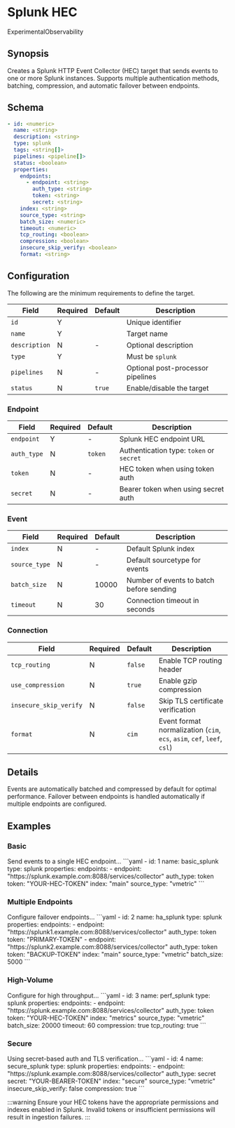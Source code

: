 # Splunk HEC

<span class="theme-doc-version-badge badge badge--primary">Experimental</span><span class="theme-doc-version-badge badge badge--secondary">Observability</span>

## Synopsis

Creates a Splunk HTTP Event Collector (HEC) target that sends events to one or more Splunk instances. Supports multiple authentication methods, batching, compression, and automatic failover between endpoints.

## Schema

```yaml
- id: <numeric>
  name: <string>
  description: <string>
  type: splunk
  tags: <string[]>
  pipelines: <pipeline[]>
  status: <boolean>
  properties:
    endpoints:
      - endpoint: <string>
        auth_type: <string>
        token: <string>
        secret: <string>
    index: <string>
    source_type: <string>
    batch_size: <numeric>
    timeout: <numeric>
    tcp_routing: <boolean>
    compression: <boolean>
    insecure_skip_verify: <boolean>
    format: <string>
```

## Configuration

The following are the minimum requirements to define the target.

|Field|Required|Default|Description|
|---|---|---|---|
|`id`|Y||Unique identifier|
|`name`|Y||Target name|
|`description`|N|-|Optional description|
|`type`|Y||Must be `splunk`|
|`pipelines`|N|-|Optional post-processor pipelines|
|`status`|N|`true`|Enable/disable the target|

### Endpoint

|Field|Required|Default|Description|
|---|---|---|---|
|`endpoint`|Y|-|Splunk HEC endpoint URL|
|`auth_type`|N|`token`|Authentication type: `token` or `secret`|
|`token`|N|-|HEC token when using token auth|
|`secret`|N|-|Bearer token when using secret auth|

### Event

|Field|Required|Default|Description|
|---|---|---|---|
|`index`|N|-|Default Splunk index|
|`source_type`|N|-|Default sourcetype for events|
|`batch_size`|N|10000|Number of events to batch before sending|
|`timeout`|N|30|Connection timeout in seconds|

### Connection

|Field|Required|Default|Description|
|---|---|---|---|
|`tcp_routing`|N|`false`|Enable TCP routing header|
|`use_compression`|N|`true`|Enable gzip compression|
|`insecure_skip_verify`|N|`false`|Skip TLS certificate verification|
|`format`|N|`cim`|Event format normalization (`cim`, `ecs`, `asim`, `cef`, `leef`, `csl`)|

## Details

Events are automatically batched and compressed by default for optimal performance. Failover between endpoints is handled automatically if multiple endpoints are configured.

## Examples

### Basic

<ExampleGrid>
  <CommentCol>
    Send events to a single HEC endpoint...
  </CommentCol>
  <CodeCol>
    ```yaml
    - id: 1
      name: basic_splunk
      type: splunk
      properties:
        endpoints:
          - endpoint: "https://splunk.example.com:8088/services/collector"
            auth_type: token
            token: "YOUR-HEC-TOKEN"
        index: "main"
        source_type: "vmetric"
    ```
  </CodeCol>
</ExampleGrid>

### Multiple Endpoints

<ExampleGrid>
  <CommentCol>
    Configure failover endpoints...
  </CommentCol>
  <CodeCol>
    ```yaml
    - id: 2
      name: ha_splunk
      type: splunk
      properties:
        endpoints:
          - endpoint: "https://splunk1.example.com:8088/services/collector"
            auth_type: token
            token: "PRIMARY-TOKEN"
          - endpoint: "https://splunk2.example.com:8088/services/collector"
            auth_type: token
            token: "BACKUP-TOKEN"
        index: "main"
        source_type: "vmetric"
        batch_size: 5000
    ```
  </CodeCol>
</ExampleGrid>

### High-Volume

<ExampleGrid>
  <CommentCol>
    Configure for high throughput...
  </CommentCol>
  <CodeCol>
    ```yaml
    - id: 3
      name: perf_splunk
      type: splunk
      properties:
        endpoints:
          - endpoint: "https://splunk.example.com:8088/services/collector"
            auth_type: token
            token: "YOUR-HEC-TOKEN"
        index: "metrics"
        source_type: "vmetric"
        batch_size: 20000
        timeout: 60
        compression: true
        tcp_routing: true
    ```
  </CodeCol>
</ExampleGrid>

### Secure

<ExampleGrid>
  <CommentCol>
    Using secret-based auth and TLS verification...
  </CommentCol>
  <CodeCol>
    ```yaml
    - id: 4
      name: secure_splunk
      type: splunk
      properties:
        endpoints:
          - endpoint: "https://splunk.example.com:8088/services/collector"
            auth_type: secret
            secret: "YOUR-BEARER-TOKEN"
        index: "secure"
        source_type: "vmetric"
        insecure_skip_verify: false
        compression: true
    ```
  </CodeCol>
</ExampleGrid>

:::warning
Ensure your HEC tokens have the appropriate permissions and indexes enabled in Splunk. Invalid tokens or insufficient permissions will result in ingestion failures.
:::
